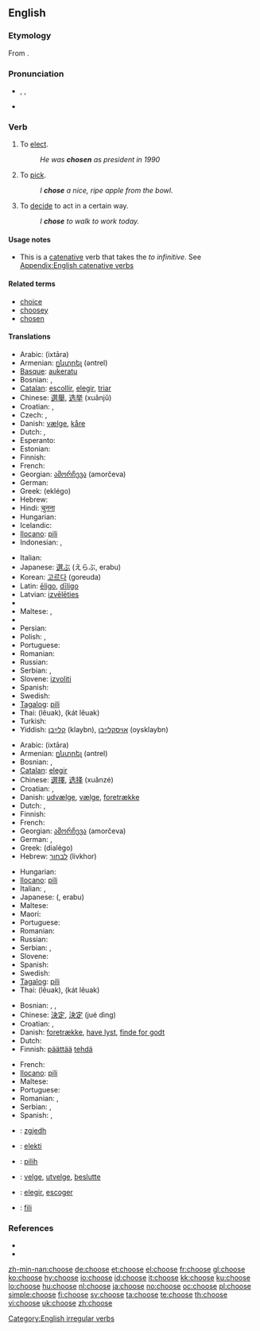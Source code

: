 ==English==
{{wikipedia|Choice}}

===Etymology===
From {{etyl|ang}} {{term|ceosan|ċēosan|lang=ang}}.

===Pronunciation===
* {{enPR|cho͞oz}}, {{IPA|/tʃuːz/}}, {{SAMPA|/tSu:z/}}
*: {{audio|en-us-choose.ogg|Audio (US)}}
*: {{rhymes|uːz}}
* {{homophones|chews}}

===Verb===
{{en-verb|chooses|choosing|chose|chosen}}

# To [[elect]].
#: ''He was '''chosen''' as president in 1990''
# To [[pick]].
#: ''I '''chose''' a nice, ripe apple from the bowl.''
# To [[decide]] to act in a certain way.
#: ''I '''chose''' to walk to work today.''

====Usage notes====
* This is a [[catenative]] verb that takes the ''to infinitive''. See [[Appendix:English catenative verbs]]

====Related terms====
* [[choice]]
* [[choosey]]
* [[chosen]]

====Translations====
{{trans-top|to elect}}
* Arabic: {{Arab|[[اختار]]}} (ixtāra)
* Armenian: [[ընտրել]] (əntrel)
* [[Basque]]: [[aukeratu]]
* Bosnian: {{t-|bs|izabrati}}, {{t|bs|odabrati}}
* [[Catalan]]: [[escollir]], [[elegir]], [[triar]]
* Chinese: [[選舉]], [[选举]] (xuǎnjǔ)
* Croatian: {{t-|hr|izabrati}}, {{t|hr|odabrati}}
* Czech: {{t-|cs|volit}}, {{t-|cs|zvolit}}
* Danish: [[vælge]], [[kåre]]
* Dutch: {{t+|nl|kiezen}}, {{t+|nl|verkiezen}}
* Esperanto: {{t-|eo|elekti|xs=Esperanto}}
* Estonian: {{t|et|valima}}
* Finnish: {{t+|fi|valita}}
* French: {{t+|fr|élire}}
* Georgian: [[ამორჩევა]] (amorčeva)
* German: {{t+|de|wählen}}
* Greek: {{t+|el|εκλέγω|sc=Grek}} (eklégo)
* Hebrew: {{t-|he|לבחור|sc=Hebr}}
* Hindi: [[चुनना]]
* Hungarian: {{t-|hu|megválaszt}}
* Icelandic: {{t+|is|velja}}
* [[Ilocano]]: [[pili]]
* Indonesian: {{t+|id|memilih|xs=Indonesian}}, {{t+|id|pilih|xs=Indonesian}}
{{trans-mid}}
* Italian: {{t+|it|eleggere}}
* Japanese: [[選ぶ]] (えらぶ, erabu)
* Korean: [[고르다]] (goreuda)
* Latin: [[eligo|ēligo]], [[diligo|dīligo]]
* Latvian: [[izvēlēties]]
* {{trreq|Lithuanian}}
* Maltese: {{t+|mt|ħatar|xs=Maltese}}, {{t+|mt|talla'|xs=Maltese}}
* {{trreq|Mongolian}}
* Persian: {{t|fa|برگزیدن|sc=fa-Arab|xs=Persian}}
* Polish: {{t+|pl|wybierać}}, {{t+|pl|wybrać}}
* Portuguese: {{t+|pt|escolher}}
* Romanian: {{t+|ro|alege}}
* Russian: {{t+|ru|выбирать|tr=výbirat’|sc=Cyrl}}
* Serbian: {{t-|sr|izabrati}}, {{t|sr|odabrati}}
* Slovene: [[izvoliti]]
* Spanish: {{t+|es|elegir}}
* Swedish: {{t+|sv|välja}}
* [[Tagalog]]: [[pili]]
* Thai: {{Thai|[[เลือก]]}} (lêuak), {{Thai|[[คัดเลือก]]}} (kát lêuak)
* Turkish: {{t+|tr|seçmek}}
* Yiddish: [[קלײַבן]] (klaybn), [[אויסקלײַבן]] (oysklaybn)
{{trans-bottom}}

{{trans-top|to pick}}
* Arabic: {{Arab|[[اختار]]}} (ixtāra)
* Armenian: [[ընտրել]] (əntrel)
* Bosnian: {{t-|bs|izabrati}}, {{t|bs|odabrati}}
* [[Catalan]]: [[elegir]]
* Chinese: [[選擇]], [[选择]] (xuǎnzé)
* Croatian: {{t-|hr|izabrati}}, {{t|hr|odabrati}}
* Danish: [[udvælge]], [[vælge]], [[foretrække]]
* Dutch: {{t+|nl|kiezen}}, {{t+|nl|uitkiezen}}
* Finnish: {{t+|fi|valita}}
* French: {{t+|fr|choisir}}
* Georgian: [[ამორჩევა]] (amorčeva)
* German: {{t+|de|auswählen}}, {{t+|de|wählen}}
* Greek: {{t+|el|διαλέγω|sc=Grek}} (dialégo)
* Hebrew: [[לבחור]] (livkhor)
{{trans-mid}}
* Hungarian: {{t+|hu|kiválaszt}}
* [[Ilocano]]: [[pili]]
* Italian: {{t+|it|scegliere}}, {{t+|it|selezionare}}
* Japanese: {{t-|ja|選ぶ|sc=Jpan}} ({{t-|ja|えらぶ|sc=Jpan}}, erabu)
* Maltese: {{t+|mt|għażel|xs=Maltese}}
* Maori: {{t-|mi|whiri|xs=Maori}}
* Portuguese: {{t+|pt|escolher}}
* Romanian: {{t+|ro|alege}}
* Russian: {{t+|ru|выбирать|tr=výbirat’|sc=Cyrl}}
* Serbian: {{t-|sr|izabrati}}, {{t|sr|odabrati}}
* Slovene: {{t+|sl|izbrati}}
* Spanish: {{t-|es|escoger}}
* Swedish: {{t+|sv|välja}}
* [[Tagalog]]: [[pili]]
* Thai: {{Thai|[[เลือก]]}} (lêuak), {{Thai|[[คัดเลือก]]}} (kát lêuak)
{{trans-bottom}}

{{trans-top|to decide to act in a certain way}}
* Bosnian: {{t-|bs|odlučiti}}, {{t|bs|odabrati}},
* Chinese: [[決定]], [[決定]] (jué dìng)
* Croatian: {{t-|hr|odlučiti}}, {{t|hr|odabrati}}
* Danish: [[foretrække]], [[have lyst]], [[finde for godt]]
* Dutch: {{t+|nl|kiezen}}
* Finnish: [[päättää]] [[tehdä]]
{{trans-mid}}
* French: {{t+|fr|décider}}
* [[Ilocano]]: [[pili]]
* Maltese: {{t+|mt|iddeċieda|xs=Maltese}}
* Portuguese: {{t+|pt|escolher}}
* Romanian: {{t-|ro|vrea}}, {{t+|ro|prefera}}
* Serbian: {{t-|sr|odlučiti}}, {{t|sr|odabrati}}
* Spanish: {{t|es|escoger}},  {{t|es|elegir}}
{{trans-bottom}}

{{checktrans-top}}
* {{ttbc|Albanian}}: [[zgjedh]]
* {{ttbc|Esperanto}}: [[elekti]]
* {{ttbc|Indonesian}}: [[pilih]]
{{checktrans-mid}}
* {{ttbc|Norwegian}}: [[velge]], [[utvelge]], [[beslutte]]
* {{ttbc|Spanish}}: [[elegir]], [[escoger]]
* {{ttbc|Tongan}}: [[fili]]
{{checktrans-bottom}}

===References===
* {{R:Century 1911}}
* {{R:Webster 1913}}

[[Category:English irregular verbs]]

[[zh-min-nan:choose]]
[[de:choose]]
[[et:choose]]
[[el:choose]]
[[fr:choose]]
[[gl:choose]]
[[ko:choose]]
[[hy:choose]]
[[io:choose]]
[[id:choose]]
[[it:choose]]
[[kk:choose]]
[[ku:choose]]
[[lo:choose]]
[[hu:choose]]
[[nl:choose]]
[[ja:choose]]
[[no:choose]]
[[oc:choose]]
[[pl:choose]]
[[simple:choose]]
[[fi:choose]]
[[sv:choose]]
[[ta:choose]]
[[te:choose]]
[[th:choose]]
[[vi:choose]]
[[uk:choose]]
[[zh:choose]]